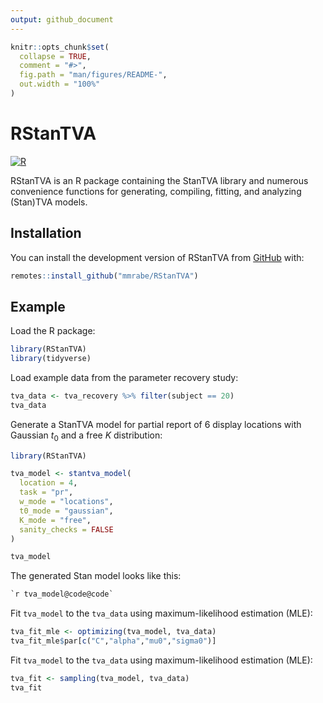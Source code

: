 ```yaml
---
output: github_document
---
```


<!-- README.md is generated from README.Rmd. Please edit that file -->

```r
knitr::opts_chunk$set(
  collapse = TRUE,
  comment = "#>",
  fig.path = "man/figures/README-",
  out.width = "100%"
)
```

# RStanTVA

<!-- badges: start -->
[![R](https://github.com/mmrabe/RStanTVA/actions/workflows/rpkg.yml/badge.svg)](https://github.com/mmrabe/RStanTVA/actions/workflows/rpkg.yml)
<!-- badges: end -->

RStanTVA is an R package containing the StanTVA library and numerous convenience functions for generating, compiling, fitting, and analyzing (Stan)TVA models.

## Installation

You can install the development version of RStanTVA from [GitHub](https://github.com/mmrabe/RStanTVA) with:

``` r
remotes::install_github("mmrabe/RStanTVA")
```

## Example

Load the R package:

```r
library(RStanTVA)
library(tidyverse)
```

Load example data from the parameter recovery study:

```r
tva_data <- tva_recovery %>% filter(subject == 20)
tva_data
```


Generate a StanTVA model for partial report of 6 display locations with Gaussian $t_0$ and a free $K$ distribution:

```r
library(RStanTVA)

tva_model <- stantva_model(
  location = 4,
  task = "pr",
  w_mode = "locations",
  t0_mode = "gaussian",
  K_mode = "free",
  sanity_checks = FALSE
)

tva_model

```


The generated Stan model looks like this:

``` stan
`r tva_model@code@code`
```


Fit `tva_model` to the `tva_data` using maximum-likelihood estimation (MLE):

```r
tva_fit_mle <- optimizing(tva_model, tva_data)
tva_fit_mle$par[c("C","alpha","mu0","sigma0")]
```


Fit `tva_model` to the `tva_data` using maximum-likelihood estimation (MLE):

```r
tva_fit <- sampling(tva_model, tva_data)
tva_fit
```





